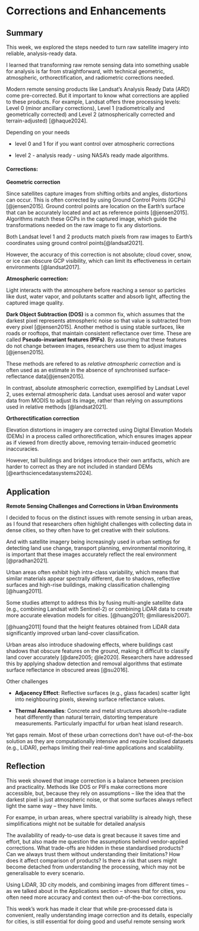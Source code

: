 # Corrections and Enhancements

## Summary

This week, we explored the steps needed to turn raw satellite imagery into reliable, analysis-ready data.

I learned that transforming raw remote sensing data into something usable for analysis is far from straightforward, with technical geometric, atmospheric, orthorectification, and radiometric corrections needed.

Modern remote sensing products like Landsat’s Analysis Ready Data (ARD) come pre-corrected. But it important to know what corrections are applied to these products. For example, Landsat offers three processing levels: Level 0 (minor ancillary corrections), Level 1 (radiometrically and geometrically corrected) and Level 2 (atmospherically corrected and terrain-adjusted) [@haque2024].

Depending on your needs

-   level 0 and 1 for if you want control over atmospheric corrections

-   level 2 - analysis ready - using NASA's ready made algorithms.

#### Corrections:

**Geometric correction**

Since satellites capture images from shifting orbits and angles, distortions can occur. This is often corrected by using Ground Control Points (GCPs) [@jensen2015]. Ground control points are location on the Earth's surface that can be accurately located and act as reference points [@jensen2015]. Algorithms match these GCPs in the captured image, which guide the transformations needed on the raw image to fix any distortions.

Both Landsat level 1 and 2 products match pixels from raw images to Earth’s coordinates using ground control points[@landsat2021].

However, the accuracy of this correction is not absolute; cloud cover, snow, or ice can obscure GCP visibility, which can limit its effectiveness in certain environments [@landsat2017].

**Atmospheric correction:**

Light interacts with the atmosphere before reaching a sensor so particles like dust, water vapor, and pollutants scatter and absorb light, affecting the captured image quality.

**Dark Object Subtraction (DOS)** is a common fix, which assumes that the darkest pixel represents atmospheric noise so that value is subtracted from every pixel [@jensen2015]. Another method is using stable surfaces, like roads or rooftops, that maintain consistent reflectance over time. These are called **Pseudo-invariant features (PIFs)**. By assuming that these features do not change between images, researchers use them to adjust images [@jensen2015].

These methods are refered to as *relative atmospheric correction* and is often used as an estimate in the absence of synchronised surface-reflectance data[@jensen2015].

In contrast, absolute atmospheric correction, exemplified by Landsat Level 2, uses external atmospheric data. Landsat uses aerosol and water vapor data from MODIS to adjust its image, rather than relying on assumptions used in relative methods [@landsat2021].

**Orthorectification correction**

Elevation distortions in imagery are corrected using Digital Elevation Models (DEMs) in a process called orthorectification, which ensures images appear as if viewed from directly above, removing terrain-induced geometric inaccuracies.

However, tall buildings and bridges introduce their own artifacts, which are harder to correct as they are not included in standard DEMs [@earthsciencedatasystems2024].

## Application

**Remote Sensing Challenges and Corrections in Urban Environments**

I decided to focus on the distinct issues with remote sensing in urban areas, as I found that researchers often highlight challenges with collecting data in dense cities, so they often have to get creative with their solutions.

And with satellite imagery being increasingly used in urban settings for detecting land use change, transport planning, environmental monitoring, it is important that these images accurately reflect the real environment [@pradhan2021].

Urban areas often exhibit high intra-class variability, which means that similar materials appear spectrally different, due to shadows, reflective surfaces and high-rise buildings, making classification challenging [@huang2011].

Some studies attempt to address this by fusing multi-angle satellite data (e.g., combining Landsat with Sentinel-2) or combining LiDAR data to create more accurate elevation models for cities. [@huang2011; @miliaresis2007].

[@huang2011] found that the height features obtained from LiDAR data significantly improved urban land-cover classification.

Urban areas also introduce shadowing effects, where buildings cast shadows that obscure features on the ground, making it difficult to classify land cover accurately [@dare2005; @le2020]. Researchers have addressed this by applying shadow detection and removal algorithms that estimate surface reflectance in obscured areas [@su2016].

Other challenges

-   **Adjacency Effect**: Reflective surfaces (e.g., glass facades) scatter light into neighbouring pixels, skewing surface reflectance values.

-   **Thermal Anomalies**: Concrete and metal structures absorb/re-radiate heat differently than natural terrain, distorting temperature measurements. Particularly impactful for urban heat island research.

Yet gaps remain. Most of these urban corrections don't have out-of-the-box solution as they are computationally intensive and require localised datasets (e.g., LiDAR), perhaps limiting their real-time applications and scalability.

## Reflection

This week showed that image correction is a balance between precision and practicality. Methods like DOS or PIFs make corrections more accessible, but, because they rely on assumptions – like the idea that the darkest pixel is just atmospheric noise, or that some surfaces always reflect light the same way – they have limits.

For exampe, in urban areas, where spectral variability is already high, these simplifications might not be suitable for detailed analysis

The availability of ready-to-use data is great because it saves time and effort, but also made me question the assumptions behind vendor-applied corrections. What trade-offs are hidden in these standardised products? Can we always trust them without understanding their limitations? How does it affect comparison of products? Is there a risk that users might become detached from understanding the processing, which may not be generalisable to every scenario.

Using LiDAR, 3D city models, and combining images from different times – as we talked about in the Applications section – shows that for cities, you often need more accuracy and context then out-of-the-box corrections.

This week’s work has made it clear that while pre-processed data is convenient, really understanding image correction and its details, especially for cities, is still essential for doing good and useful remote sensing work
